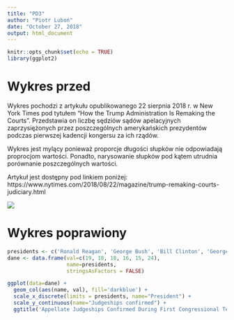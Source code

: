 ```yaml
---
title: "PD3"
author: "Piotr Luboń"
date: "October 27, 2018"
output: html_document
---
```


```r
knitr::opts_chunk$set(echo = TRUE)
library(ggplot2)
```

# Wykres przed

Wykres pochodzi z artykułu opublikowanego 22 sierpnia 2018 r. w New York Times pod tytułem "How the Trump Administration Is Remaking the Courts".
Przedstawia on liczbę sędziów sądów apelacyjnych zaprzysiężonych przez poszczególnych amerykańskich prezydentów podczas pierwszej kadencji kongersu za ich rządów. 

Wykres jest mylący ponieważ proporcje długości słupków nie odpowiadają proprocjom wartości. Ponadto, narysowanie słupków pod kątem utrudnia porównanie poszczególnych wartości.

Artykuł jest dostępny pod linkiem poniżej:
https://www.nytimes.com/2018/08/22/magazine/trump-remaking-courts-judiciary.html

![](przed.jpg)

# Wykres poprawiony

```r
presidents <- c('Ronald Reagan', 'George Bush', 'Bill Clinton', 'George W. Bush', 'Barack Obama', 'Donald Trump')
dane <- data.frame(val=c(19, 18, 18, 16, 15, 24), 
                   name=presidents,
                   stringsAsFactors = FALSE)

ggplot(data=dane) +
  geom_col(aes(name, val), fill='darkblue') +
  scale_x_discrete(limits = presidents, name="President") +
  scale_y_continuous(name="Judgeships confirmed") +
  ggtitle('Appellate Judgeships Confirmed During First Congressional Term')
```